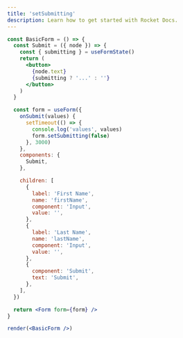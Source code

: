 ```yaml
---
title: 'setSubmitting'
description: Learn how to get started with Rocket Docs.
---
```


```jsx live=true
const BasicForm = () => {
  const Submit = ({ node }) => {
    const { submitting } = useFormState()
    return (
      <button>
        {node.text}
        {submitting ? '...' : ''}
      </button>
    )
  }

  const form = useForm({
    onSubmit(values) {
      setTimeout(() => {
        console.log('values', values)
        form.setSubmitting(false)
      }, 3000)
    },
    components: {
      Submit,
    },

    children: [
      {
        label: 'First Name',
        name: 'firstName',
        component: 'Input',
        value: '',
      },
      {
        label: 'Last Name',
        name: 'lastName',
        component: 'Input',
        value: '',
      },
      {
        component: 'Submit',
        text: 'Submit',
      },
    ],
  })

  return <Form form={form} />
}

render(<BasicForm />)
```
